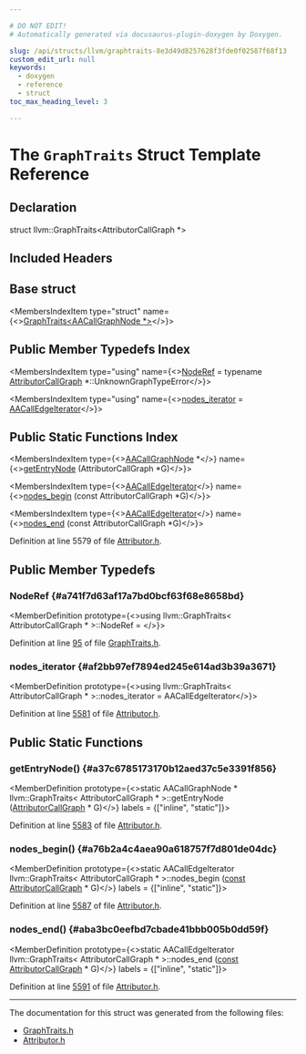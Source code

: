 ```yaml
---

# DO NOT EDIT!
# Automatically generated via docusaurus-plugin-doxygen by Doxygen.

slug: /api/structs/llvm/graphtraits-8e3d49d8257628f3fde0f02587f68f13
custom_edit_url: null
keywords:
  - doxygen
  - reference
  - struct
toc_max_heading_level: 3

---
```





# The `GraphTraits` Struct Template Reference

<DoxygenPage pluginConfig={pluginConfig}>



## Declaration

<CodeBlock>struct llvm::GraphTraits&lt;AttributorCallGraph &#42;&gt;</CodeBlock>

## Included Headers

<IncludesList>
<IncludesListItem
  filePath="llvm/Transforms/IPO/Attributor.h"
  permalink="/docs/api/files/include/include/llvm/include/llvm/transforms/include/llvm/transforms/ipo/attributor-h"
  isLocal="true" />
</IncludesList>

## Base struct

<MembersIndex>

<MembersIndexItem
  type="struct"
  name={<><a href="/docs/api/structs/llvm/graphtraits-bf11972af964a8bbb406475d9b146322">GraphTraits&lt;AACallGraphNode &#42;&gt;</a></>}>
</MembersIndexItem>

</MembersIndex>

## Public Member Typedefs Index

<MembersIndex>

<MembersIndexItem
  type="using"
  name={<><a href="/docs/api/structs/llvm/graphtraits/#a741f7d63af17a7bd0bcf63f68e8658bd">NodeRef</a> = typename <a href="/docs/api/structs/llvm/attributorcallgraph">AttributorCallGraph</a> &#42;::UnknownGraphTypeError</>}>
</MembersIndexItem>

<MembersIndexItem
  type="using"
  name={<><a href="#af2bb97ef7894ed245e614ad3b39a3671">nodes&#95;iterator</a> = <a href="/docs/api/classes/llvm/aacalledgeiterator">AACallEdgeIterator</a></>}>
</MembersIndexItem>

</MembersIndex>

## Public Static Functions Index

<MembersIndex>

<MembersIndexItem
  type={<><a href="/docs/api/structs/llvm/aacallgraphnode">AACallGraphNode</a> &#42;</>}
  name={<><a href="#a37c6785173170b12aed37c5e3391f856">getEntryNode</a> (AttributorCallGraph &#42;G)</>}>
</MembersIndexItem>

<MembersIndexItem
  type={<><a href="/docs/api/classes/llvm/aacalledgeiterator">AACallEdgeIterator</a></>}
  name={<><a href="#a76b2a4c4aea90a618757f7d801de04dc">nodes&#95;begin</a> (const AttributorCallGraph &#42;G)</>}>
</MembersIndexItem>

<MembersIndexItem
  type={<><a href="/docs/api/classes/llvm/aacalledgeiterator">AACallEdgeIterator</a></>}
  name={<><a href="#aba3bc0eefbd7cbade41bbb005b0dd59f">nodes&#95;end</a> (const AttributorCallGraph &#42;G)</>}>
</MembersIndexItem>

</MembersIndex>


Definition at line 5579 of file <a href="/docs/api/files/include/include/llvm/include/llvm/transforms/include/llvm/transforms/ipo/attributor-h">Attributor.h</a>.

<SectionDefinition>

## Public Member Typedefs

### NodeRef {#a741f7d63af17a7bd0bcf63f68e8658bd}

<MemberDefinition
  prototype={<>using llvm::GraphTraits&lt; AttributorCallGraph &#42; &gt;::NodeRef = </>}>

Definition at line <a href="/docs/api/files/include/include/llvm/include/llvm/adt/graphtraits-h/#l00095">95</a> of file <a href="/docs/api/files/include/include/llvm/include/llvm/adt/graphtraits-h">GraphTraits.h</a>.
</MemberDefinition>

### nodes&#95;iterator {#af2bb97ef7894ed245e614ad3b39a3671}

<MemberDefinition
  prototype={<>using llvm::GraphTraits&lt; AttributorCallGraph &#42; &gt;::nodes&#95;iterator =  AACallEdgeIterator</>}>

Definition at line <a href="/docs/api/files/include/include/llvm/include/llvm/transforms/include/llvm/transforms/ipo/attributor-h/#l05581">5581</a> of file <a href="/docs/api/files/include/include/llvm/include/llvm/transforms/include/llvm/transforms/ipo/attributor-h">Attributor.h</a>.
</MemberDefinition>

</SectionDefinition>

<SectionDefinition>

## Public Static Functions

### getEntryNode() {#a37c6785173170b12aed37c5e3391f856}

<MemberDefinition
  prototype={<>static AACallGraphNode &#42; llvm::GraphTraits&lt; AttributorCallGraph &#42; &gt;::getEntryNode (<a href="/docs/api/structs/llvm/attributorcallgraph">AttributorCallGraph</a> &#42; G)</>}
  labels = {["inline", "static"]}>

Definition at line <a href="/docs/api/files/include/include/llvm/include/llvm/transforms/include/llvm/transforms/ipo/attributor-h/#l05583">5583</a> of file <a href="/docs/api/files/include/include/llvm/include/llvm/transforms/include/llvm/transforms/ipo/attributor-h">Attributor.h</a>.
</MemberDefinition>

### nodes&#95;begin() {#a76b2a4c4aea90a618757f7d801de04dc}

<MemberDefinition
  prototype={<>static AACallEdgeIterator llvm::GraphTraits&lt; AttributorCallGraph &#42; &gt;::nodes&#95;begin (<a href="/docs/api/files/lib/lib/target/lib/target/aarch64/aarch64promoteconstant-cpp/#a90f8350fecae261c25be85d38b451bff">const</a> <a href="/docs/api/structs/llvm/attributorcallgraph">AttributorCallGraph</a> &#42; G)</>}
  labels = {["inline", "static"]}>

Definition at line <a href="/docs/api/files/include/include/llvm/include/llvm/transforms/include/llvm/transforms/ipo/attributor-h/#l05587">5587</a> of file <a href="/docs/api/files/include/include/llvm/include/llvm/transforms/include/llvm/transforms/ipo/attributor-h">Attributor.h</a>.
</MemberDefinition>

### nodes&#95;end() {#aba3bc0eefbd7cbade41bbb005b0dd59f}

<MemberDefinition
  prototype={<>static AACallEdgeIterator llvm::GraphTraits&lt; AttributorCallGraph &#42; &gt;::nodes&#95;end (<a href="/docs/api/files/lib/lib/target/lib/target/aarch64/aarch64promoteconstant-cpp/#a90f8350fecae261c25be85d38b451bff">const</a> <a href="/docs/api/structs/llvm/attributorcallgraph">AttributorCallGraph</a> &#42; G)</>}
  labels = {["inline", "static"]}>

Definition at line <a href="/docs/api/files/include/include/llvm/include/llvm/transforms/include/llvm/transforms/ipo/attributor-h/#l05591">5591</a> of file <a href="/docs/api/files/include/include/llvm/include/llvm/transforms/include/llvm/transforms/ipo/attributor-h">Attributor.h</a>.
</MemberDefinition>

</SectionDefinition>

<hr/>

The documentation for this struct was generated from the following files:

<ul>
<li><a href="/docs/api/files/include/include/llvm/include/llvm/adt/graphtraits-h">GraphTraits.h</a></li>
<li><a href="/docs/api/files/include/include/llvm/include/llvm/transforms/include/llvm/transforms/ipo/attributor-h">Attributor.h</a></li>
</ul>

</DoxygenPage>
